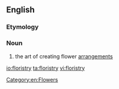==English==
{{wikipedia}}
===Etymology===
{{suffix|florist|ry}}

===Noun===
{{en-noun|-}}

# the art of creating flower [[arrangement]]s

[[Category:en:Flowers]]

[[io:floristry]]
[[ta:floristry]]
[[vi:floristry]]
